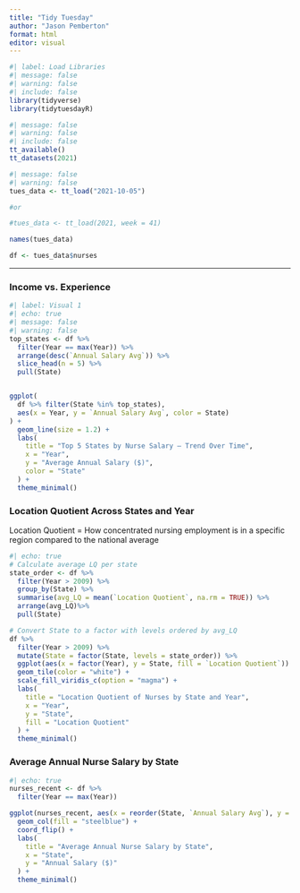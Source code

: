 ```yaml
---
title: "Tidy Tuesday"
author: "Jason Pemberton"
format: html
editor: visual
---
```


```r
#| label: Load Libraries
#| message: false
#| warning: false
#| include: false
library(tidyverse)
library(tidytuesdayR)
```

```r
#| message: false
#| warning: false
#| include: false
tt_available()
tt_datasets(2021)
```

```r
#| message: false
#| warning: false
tues_data <- tt_load("2021-10-05")

#or

#tues_data <- tt_load(2021, week = 41)

names(tues_data)
```

```r
df <- tues_data$nurses
```

------------------------------------------------------------------------

### Income vs. Experience

```r
#| label: Visual 1
#| echo: true
#| message: false
#| warning: false
top_states <- df %>%
  filter(Year == max(Year)) %>%
  arrange(desc(`Annual Salary Avg`)) %>%
  slice_head(n = 5) %>%
  pull(State)


ggplot(
  df %>% filter(State %in% top_states),
  aes(x = Year, y = `Annual Salary Avg`, color = State)
) +
  geom_line(size = 1.2) +
  labs(
    title = "Top 5 States by Nurse Salary – Trend Over Time",
    x = "Year",
    y = "Average Annual Salary ($)",
    color = "State"
  ) +
  theme_minimal()
```

### Location Quotient Across States and Year

Location Quotient = How concentrated nursing employment is in a specific region compared to the national average

```r
#| echo: true
# Calculate average LQ per state
state_order <- df %>%
  filter(Year > 2009) %>%
  group_by(State) %>%
  summarise(avg_LQ = mean(`Location Quotient`, na.rm = TRUE)) %>%
  arrange(avg_LQ)%>%
  pull(State)

# Convert State to a factor with levels ordered by avg_LQ
df %>%
  filter(Year > 2009) %>%
  mutate(State = factor(State, levels = state_order)) %>%
  ggplot(aes(x = factor(Year), y = State, fill = `Location Quotient`)) +
  geom_tile(color = "white") +
  scale_fill_viridis_c(option = "magma") +
  labs(
    title = "Location Quotient of Nurses by State and Year",
    x = "Year",
    y = "State",
    fill = "Location Quotient"
  ) +
  theme_minimal()
```

### Average Annual Nurse Salary by State

```r
#| echo: true
nurses_recent <- df %>%
  filter(Year == max(Year))

ggplot(nurses_recent, aes(x = reorder(State, `Annual Salary Avg`), y = `Annual Salary Avg`)) +
  geom_col(fill = "steelblue") +
  coord_flip() +
  labs(
    title = "Average Annual Nurse Salary by State",
    x = "State",
    y = "Annual Salary ($)"
  ) +
  theme_minimal()
```
